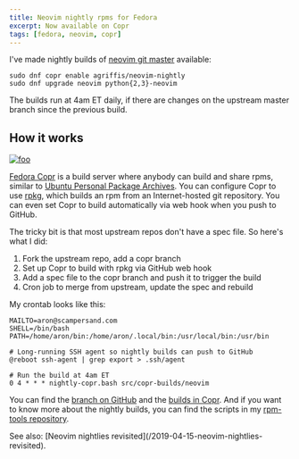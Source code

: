 ```yaml
---
title: Neovim nightly rpms for Fedora
excerpt: Now available on Copr
tags: [fedora, neovim, copr]
---
```


I've made nightly builds of [neovim git
master](https://github.com/neovim/neovim) available:

```
sudo dnf copr enable agriffis/neovim-nightly
sudo dnf upgrade neovim python{2,3}-neovim
```

The builds run at 4am ET daily, if there are changes on the upstream master
branch since the previous build.

## How it works

<Media>
  <a href="https://copr.fedorainfracloud.org/coprs/agriffis/neovim-nightly/packages/" title="Fedora Copr agriffis/neovim-nightly packages">
    <Image src={neovimNightlyPackages} alt="foo" />
  </a>
</Media>

[Fedora Copr](https://copr.fedorainfracloud.org/) is a build server where
anybody can build and share rpms, similar to [Ubuntu Personal Package
Archives](https://launchpad.net/ubuntu/+ppas). You can configure Copr to
use [rpkg](https://pagure.io/rpkg-util), which builds an rpm from an
Internet-hosted git repository. You can even set Copr to build
automatically via web hook when you push to GitHub.

The tricky bit is that most upstream repos don't have a spec file. So
here's what I did:

1. Fork the upstream repo, add a copr branch
2. Set up Copr to build with rpkg via GitHub web hook
3. Add a spec file to the copr branch and push it to trigger the build
4. Cron job to merge from upstream, update the spec and rebuild

My crontab looks like this:

```
MAILTO=aron@scampersand.com
SHELL=/bin/bash
PATH=/home/aron/bin:/home/aron/.local/bin:/usr/local/bin:/usr/bin

# Long-running SSH agent so nightly builds can push to GitHub
@reboot ssh-agent | grep export > .ssh/agent

# Run the build at 4am ET
0 4 * * * nightly-copr.bash src/copr-builds/neovim
```

You can find the [branch on GitHub](https://github.com/agriffis/neovim) and
the [builds in
Copr](https://copr.fedorainfracloud.org/coprs/agriffis/neovim-nightly/).
And if you want to know more about the nightly builds, you can find the
scripts in my [rpm-tools
repository](https://github.com/agriffis/rpm-tools).

<p class="note">See also: [Neovim nightlies revisited](/2019-04-15-neovim-nightlies-revisited).</p>

